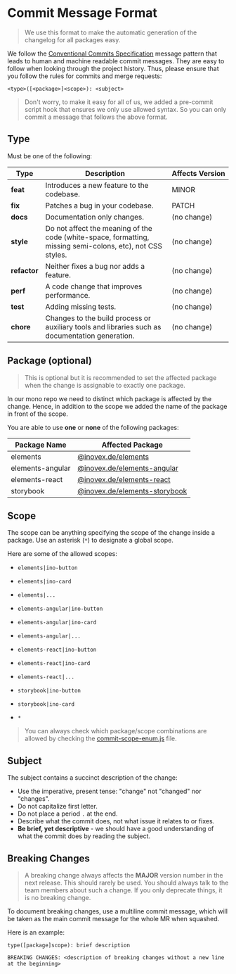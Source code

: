 
<Meta title="Docs/Contributing/Commit Message Format" />

# Commit Message Format

> We use this format to make the automatic generation of the changelog for all packages easy.

We follow the [Conventional Commits Specification](https://www.conventionalcommits.org/en/v1.0.0/) message pattern that leads to human and machine readable commit messages. They are easy to follow when looking through the project history. Thus, please ensure that you follow the rules for commits and merge requests:

`<type>([<package>]<scope>): <subject>`

> Don't worry, to make it easy for all of us, we added a pre-commit script hook that ensures we only use allowed syntax. So you can only commit a message that follows the above format.

## Type

Must be one of the following:

| Type         | Description                                                                                                | Affects&nbsp;Version |
| ------------ | ---------------------------------------------------------------------------------------------------------- | -------------------- |
| **feat**     | Introduces a new feature to the codebase.                                                                  | MINOR                |
| **fix**      | Patches a bug in your codebase.                                                                            | PATCH                |
| **docs**     | Documentation only changes.                                                                                | (no change)          |
| **style**    | Do not affect the meaning of the code (white-space, formatting, missing semi-colons, etc), not CSS styles. | (no change)          |
| **refactor** | Neither fixes a bug nor adds a feature.                                                                    | (no change)          |
| **perf**     | A code change that improves performance.                                                                   | (no change)          |
| **test**     | Adding missing tests.                                                                                      | (no change)          |
| **chore**    | Changes to the build process or auxiliary tools and libraries such as documentation generation.            | (no change)          |

## Package (optional)

> This is optional but it is recommended to set the affected package when the change is assignable to exactly one package.

In our mono repo we need to distinct which package is affected by the change. Hence, in addition to the scope we added the name of the package in front of the scope.

You are able to use **one** or **none** of the following packages:

| Package Name     | Affected Package                                         |
| ---------------- | -------------------------------------------------------- |
| elements         | [@inovex.de/elements](packages/elements)                 |
| elements-angular | [@inovex.de/elements-angular](packages/elements-angular) |
| elements-react   | [@inovex.de/elements-react](packages/elements-react)     |
| storybook        | [@inovex.de/elements-storybook](packages/storybook)      |

## Scope

The scope can be anything specifying the scope of the change inside a package. Use an asterisk (`*`) to designate a global scope.

Here are some of the allowed scopes:

- `elements|ino-button`
- `elements|ino-card`
- `elements|...`

- `elements-angular|ino-button`
- `elements-angular|ino-card`
- `elements-angular|...`

- `elements-react|ino-button`
- `elements-react|ino-card`
- `elements-react|...`

- `storybook|ino-button`
- `storybook|ino-card`
- `*`

> You can always check which package/scope combinations are allowed by checking the [commit-scope-enum.js](https://github.com/inovex/elements/blob/master/commit-scope-enum.js) file.

## Subject

The subject contains a succinct description of the change:

- Use the imperative, present tense: "change" not "changed" nor "changes".
- Do not capitalize first letter.
- Do not place a period `.` at the end.
- Describe what the commit does, not what issue it relates to or fixes.
- **Be brief, yet descriptive** - we should have a good understanding of what the commit does by reading the subject.

## Breaking Changes

> A breaking change always affects the **MAJOR** version number in the next release. This should rarely be used. You should always talk to the team members about such a change. If you only deprecate things, it is no breaking change.

To document breaking changes, use a multiline commit message, which will be taken as the main commit message for the whole MR when squashed.

Here is an example:

```
type([package]scope): brief description

BREAKING CHANGES: <description of breaking changes without a new line at the beginning>
```
